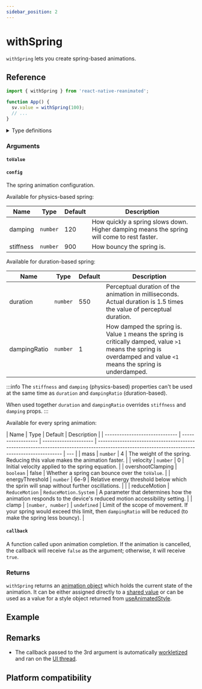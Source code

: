 ```yaml
---
sidebar_position: 2
---
```


# withSpring

`withSpring` lets you create spring-based animations.


<InteractiveExample src={SpringBasicSrc} component={SpringBasic} />

## Reference

```javascript
import { withSpring } from 'react-native-reanimated';

function App() {
  sv.value = withSpring(100);
  // ...
}
```

<details>
<summary>Type definitions</summary>

```typescript
type AnimatableValue = number | string | number[];

export type SpringConfig = {
  stiffness?: number;
  overshootClamping?: boolean;
  energyThreshold?: number;
  velocity?: number;
  reduceMotion?: ReduceMotion;
} & (
  | {
      mass?: number;
      damping?: number;
      duration?: never;
      dampingRatio?: never;
      clamp?: never;
    }
  | {
      mass?: never;
      damping?: never;
      duration?: number;
      dampingRatio?: number;
      clamp?: { min?: number; max?: number };
    }
);

function withSpring<T extends AnimatableValue>(
  toValue: T,
  config?: WithSpringConfig,
  callback?: (finished?: boolean, current?: AnimatableValue) => void
): T;

enum ReduceMotion {
  System = 'system',
  Always = 'always',
  Never = 'never',
}
```

</details>

### Arguments

#### `toValue`


<AnimationToValue />

#### `config` <Optional />

The spring animation configuration.


<InteractivePlayground usePlayground={useReanimated4SpringPlayground} />

Available for physics-based spring:

| Name                   | Type     | Default | Description                                                                                |
| ---------------------- | -------- | ------- | ------------------------------------------------------------------------------------------ |
| damping <Optional />   | `number` | 120     | How quickly a spring slows down. Higher damping means the spring will come to rest faster. |
| stiffness <Optional /> | `number` | 900     | How bouncy the spring is.                                                                  |

Available for duration-based spring:

| Name                      | Type     | Default | Description                                                                                                                                                          |
| ------------------------- | -------- | ------- | -------------------------------------------------------------------------------------------------------------------------------------------------------------------- |
| duration <Optional />     | `number` | 550     | Perceptual duration of the animation in milliseconds. Actual duration is 1.5 times the value of perceptual duration.                                                 |
| dampingRatio <Optional /> | `number` | 1       | How damped the spring is. Value `1` means the spring is critically damped, value `>1` means the spring is overdamped and value `<1` means the spring is underdamped. |

:::info
The `stiffness` and `damping` (physics-based) properties can't be used at the same time as `duration` and `dampingRatio` (duration-based).

When used together `duration` and `dampingRatio` overrides `stiffness` and `damping` props.
:::

Available for every spring animation:

| Name                           | Type               | Default               | Description                                                                                                                                   |
| ------------------------------ | ------------------ | --------------------- | --------------------------------------------------------------------------------------------------------------------------------------------- | --- |
| mass <Optional />              | `number`           | 4                     | The weight of the spring. Reducing this value makes the animation faster.                                                                     |
| velocity <Optional />          | `number`           | 0                     | Initial velocity applied to the spring equation.                                                                                              |
| overshootClamping <Optional /> | `boolean`          | false                 | Whether a spring can bounce over the `toValue`.                                                                                               |
| energyThreshold <Optional />   | `number`           | 6e-9                  | Relative energy threshold below which the sprin will snap without further oscillations.                                                       |     |
| reduceMotion <Optional />      | `ReduceMotion`     | `ReduceMotion.System` | A parameter that determines how the animation responds to the device's reduced motion accessibility setting.                                  |
| clamp <Optional />             | `[number, number]` | `undefined`           | Limit of the scope of movement. If your spring would exceed this limit, then `dampingRatio` will be reduced (to make the spring less bouncy). |

#### `callback` <Optional />

A function called upon animation completion. If the animation is cancelled, the callback will receive `false` as the argument; otherwise, it will receive `true`.

### Returns

`withSpring` returns an [animation object](/docs/fundamentals/glossary#animation-object) which holds the current state of the animation. It can be either assigned directly to a [shared value](/docs/fundamentals/glossary#shared-value) or can be used as a value for a style object returned from [useAnimatedStyle](/docs/core/useAnimatedStyle).

## Example


<InteractiveExample src={SpringCarouselSrc} component={SpringCarousel} />

## Remarks

- The callback passed to the 3rd argument is automatically [workletized](/docs/fundamentals/glossary#to-workletize) and ran on the [UI thread](/docs/fundamentals/glossary#ui-thread).

## Platform compatibility

<PlatformCompatibility android ios web />
